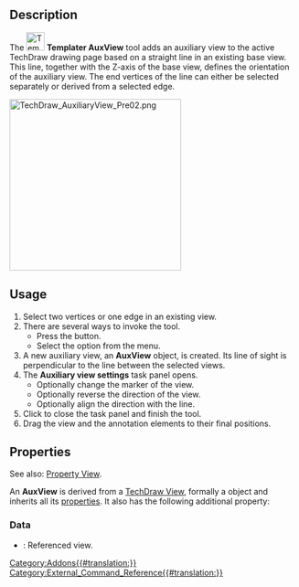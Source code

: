 {{UnfinishedDocu}}
<languages/>
<translate>

<!--T:1-->
{{Docnav
|
|[[Templater_ToleranceFrame|ToleranceFrame]]
|[[Templater_Workbench|Templater]]
|IconL=
|IconR=Templater_ToleranceFrame.svg
|IconC=Templater_workbench_icon.svg
}}

<!--T:2-->
{{GuiCommand
|Name=Templater AuxView
|MenuLocation=Templater → Auxiliary View
|Workbenches=[[Templater_Workbench|Templater]]
|Shortcut=
}}

==Description== <!--T:3-->

<!--T:4-->
The [[Image:Templater_AuxView.svg|32px]] '''Templater AuxView''' tool adds an auxiliary view to the active TechDraw drawing page based on a straight line in an existing base view. This line, together with the Z-axis of the base view, defines the orientation of the auxiliary view. The end vertices of the line can either be selected separately or derived from a selected edge.

</translate>
[[Image:TechDraw_AuxiliaryView_Pre02.png|300px]]
<translate>

==Usage== <!--T:5-->

<!--T:6-->
# Select two vertices or one edge in an existing view.
# There are several ways to invoke the tool.
#* Press the {{Button|Auxiliary View}} button.
#* Select the {{MenuCommand|Templater → Auxiliary View}} option from the menu.
# A new auxiliary view, an '''AuxView''' object, is created. Its line of sight is perpendicular to the line between the selected views.
# The '''Auxiliary view settings''' task panel opens.
#* Optionally change the marker of the view.
#* Optionally reverse the direction of the view.
#* Optionally align the direction with the line.
# Click {{Button|Ok}} to close the task panel and finish the tool.
# Drag the view and the annotation elements to their final positions.

== Properties ==

See also: [[Property_View|Property View]].

An '''AuxView''' is derived from a [[TechDraw_View|TechDraw View]], formally a {{Incode|TechDraw::DrawViewPart}} object and inherits all its [[TechDraw_View#Properties_Part_View|properties]]. It also has the following additional property:

=== Data ===

{{TitleProperty|Aux View}}

* {{PropertyData|Base View|PropertyLink}}: Referenced view.


<!--T:7-->
{{Docnav
|
|[[Templater_ToleranceFrame|ToleranceFrame]]
|[[Templater_Workbench|Templater]]
|IconL=
|IconR=Templater_ToleranceFrame.svg
|IconC=Templater_workbench_icon.svg
}}

</translate>
[[Category:Addons{{#translation:}}]]
[[Category:External_Command_Reference{{#translation:}}]]